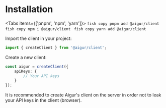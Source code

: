 
# Installation

<Tabs items={['pnpm', 'npm', 'yarn']}>
	<Tab>
		```fish copy
		pnpm add @aigur/client
		```
	</Tab>
	<Tab>
		```fish copy
		npm i @aigur/client
		```
	</Tab>
	<Tab>
		```fish copy
		yarn add @aigur/client
		```
	</Tab>
</Tabs>

Import the client in your project:
```ts copy
import { createClient } from '@aigur/client';
```

Create a new client:
```ts copy
const aigur = createClient({
	apiKeys: {
		// Your API keys
	}
});
```



<Callout>It is recommended to create Aigur's client on the server in order not to leak your API keys in the client (browser).</Callout>